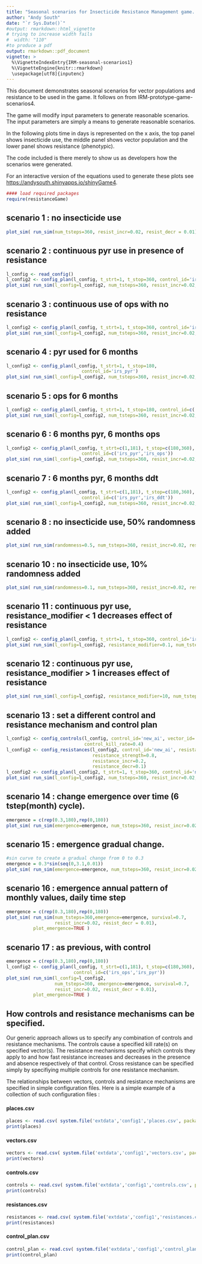 ```yaml
---
title: "Seasonal scenarios for Insecticide Resistance Management game. v1"
author: "Andy South"
date: "`r Sys.Date()`"
#output: rmarkdown::html_vignette
# trying to increase width fails
#  width: "110" 
#to produce a pdf
output: rmarkdown::pdf_document
vignette: >
  %\VignetteIndexEntry{IRM-seasonal-scenarios1}
  %\VignetteEngine{knitr::rmarkdown}
  \usepackage[utf8]{inputenc}
---
```


This document demonstrates seasonal scenarios for vector populations and resistance to be used in the game. It follows on from IRM-prototype-game-scenarios4.


The game will modify input parameters to generate reasonable scenarios. The input parameters are simply a means to generate reasonable scenarios.


In the following plots time in days is represented on the x axis, the top panel shows insecticide use, the middle panel shows vector population and the lower panel shows resistance (phenotypic). 

The code included is there merely to show us as developers how the scenarios were generated.


For an interactive version of the equations used to generate these plots see [https://andysouth.shinyapps.io/shinyGame4](https://andysouth.shinyapps.io/shinyGame4).


```r
#### load required packages
require(resistanceGame)
```

\newpage

## scenario 1 : no insecticide use
```r
plot_sim( run_sim(num_tsteps=360, resist_incr=0.02, resist_decr = 0.01) )
```

\newpage

## scenario 2 : continuous pyr use in presence of resistance
```r
l_config <- read_config()
l_config2 <- config_plan(l_config, t_strt=1, t_stop=360, control_id='irs_pyr')
plot_sim( run_sim(l_config=l_config2, num_tsteps=360, resist_incr=0.02, resist_decr = 0.01) )
```

\newpage

## scenario 3 : continuous use of ops with no resistance
```r
l_config2 <- config_plan(l_config, t_strt=1, t_stop=360, control_id='irs_ops')
plot_sim( run_sim(l_config=l_config2, num_tsteps=360, resist_incr=0.02, resist_decr = 0.01) )
```

\newpage

## scenario 4 : pyr used for 6 months
```r
l_config2 <- config_plan(l_config, t_strt=1, t_stop=180,
                            control_id='irs_pyr')
plot_sim( run_sim(l_config=l_config2, num_tsteps=360, resist_incr=0.02, resist_decr = 0.01) )
```

\newpage

## scenario 5 : ops for 6 months
```r
l_config2 <- config_plan(l_config, t_strt=1, t_stop=180, control_id=c('irs_ops'))
plot_sim( run_sim(l_config=l_config2, num_tsteps=360, resist_incr=0.02, resist_decr = 0.01) )
```

\newpage

## scenario 6 : 6 months pyr, 6 months ops
```r
l_config2 <- config_plan(l_config, t_strt=c(1,181), t_stop=c(180,360),
                            control_id=c('irs_pyr','irs_ops'))
plot_sim( run_sim(l_config=l_config2, num_tsteps=360, resist_incr=0.02, resist_decr = 0.01) )
```

\newpage

## scenario 7 : 6 months pyr, 6 months ddt
```r
l_config2 <- config_plan(l_config, t_strt=c(1,181), t_stop=c(180,360),
                            control_id=c('irs_pyr','irs_ddt'))
plot_sim( run_sim(l_config=l_config2, num_tsteps=360, resist_incr=0.02, resist_decr = 0.01) )
```

\newpage

## scenario 8 : no insecticide use, 50% randomness added
```r
plot_sim( run_sim(randomness=0.5, num_tsteps=360, resist_incr=0.02, resist_decr = 0.01) )
```

\newpage



## scenario 10 : no insecticide use, 10% randomness added
```r
plot_sim( run_sim(randomness=0.1, num_tsteps=360, resist_incr=0.02, resist_decr = 0.01) )
```

\newpage

## scenario 11 : continuous pyr use, resistance_modifier < 1 decreases effect of resistance
```r
l_config2 <- config_plan(l_config, t_strt=1, t_stop=360, control_id='irs_pyr')
plot_sim( run_sim(l_config=l_config2, resistance_modifier=0.1, num_tsteps=360, resist_incr=0.02, resist_decr = 0.01) )
```

\newpage

## scenario 12 : continuous pyr use, resistance_modifier > 1 increases effect of resistance
```r
plot_sim( run_sim(l_config=l_config2, resistance_modifier=10, num_tsteps=360, resist_incr=0.02, resist_decr = 0.01) )
```

\newpage

## scenario 13 : set a different control and resistance mechanism and control plan

```r
l_config2 <- config_controls(l_config, control_id='new_ai', vector_id='an_gamb',
                             control_kill_rate=0.4)
l_config2 <- config_resistances(l_config2, control_id='new_ai', resistance_id="target_site",
                                resistance_strength=0.8,
                                resistance_incr=0.2,
                                resistance_decr=0.1)
l_config2 <- config_plan(l_config2, t_strt=1, t_stop=360, control_id='new_ai')
plot_sim( run_sim(l_config=l_config2, num_tsteps=360, resist_incr=0.02, resist_decr = 0.01) )

```

\newpage

## scenario 14 : change emergence over time (6 tstep(month) cycle).

```r
emergence = c(rep(0.3,180),rep(0,180))
plot_sim( run_sim(emergence=emergence, num_tsteps=360, resist_incr=0.02, resist_decr = 0.01), plot_emergence=TRUE )
```

\newpage

## scenario 15 : emergence gradual change.

```r
#sin curve to create a gradual change from 0 to 0.3
emergence = 0.3*sin(seq(0,3.1,0.01))
plot_sim( run_sim(emergence=emergence, num_tsteps=360, resist_incr=0.02, resist_decr = 0.01), plot_emergence=TRUE )
```

\newpage

## scenario 16 : emergence annual pattern of monthly values, daily time step

```r
emergence = c(rep(0.3,180),rep(0,180))
plot_sim( run_sim(num_tsteps=360,emergence=emergence, survival=0.7,
                  resist_incr=0.02, resist_decr = 0.01), 
          plot_emergence=TRUE )
```

\newpage

## scenario 17 : as previous, with control

```r
emergence = c(rep(0.3,180),rep(0,180))
l_config2 <- config_plan(l_config, t_strt=c(1,181), t_stop=c(180,360),
                         control_id=c('irs_ops','irs_pyr'))
plot_sim( run_sim(l_config=l_config2, 
                  num_tsteps=360, emergence=emergence, survival=0.7,
                  resist_incr=0.02, resist_decr = 0.01), 
          plot_emergence=TRUE )
```

\newpage



## How controls and resistance mechanisms can be specified.

Our generic approach allows us to specify any combination of controls and resistance mechanisms. The controls cause a specified kill rate(s) on specified vector(s). The resistance mechanisms specify which controls they apply to and how fast resistance increases and decreases in the presence and absence respectively of that control. Cross resistance can be specified simply by specifiying multiple controls for one resistance mechanism.

The relationships between vectors, controls and resistance mechanisms are specified in simple configuration files. Here is a simple example of a collection of such configuration files :

#### places.csv
```r
places <- read.csv( system.file('extdata','config1','places.csv', package='resistanceGame'))
print(places) 
```    

#### vectors.csv
```r
vectors <- read.csv( system.file('extdata','config1','vectors.csv', package='resistanceGame'))
print(vectors)
```

#### controls.csv
```r
controls <- read.csv( system.file('extdata','config1','controls.csv', package='resistanceGame'))
print(controls)
```

#### resistances.csv
```r
resistances <- read.csv( system.file('extdata','config1','resistances.csv', package='resistanceGame'))
print(resistances)
```

#### control_plan.csv
```r
control_plan <- read.csv( system.file('extdata','config1','control_plan.csv', package='resistanceGame'))
print(control_plan)
```


